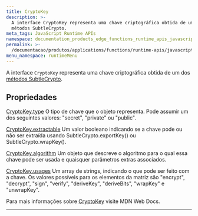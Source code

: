 ```yaml
---
title: CryptoKey
description: >-
  A interface CryptoKey representa uma chave criptográfica obtida de um dos
  métodos SubtleCrypto.
meta_tags: JavaScript Runtime APIs
namespace: documentation_products_edge_functions_runtime_apis_javascript_crypto_key
permalink: >-
  /documentacao/produtos/applications/functions/runtime-apis/javascript/crypto-key/
menu_namespace: runtimeMenu
---
```


A interface `CryptoKey` representa uma chave criptográfica obtida de um dos [métodos SubtleCrypto](/pt-br/documentacao/produtos/applications/functions/runtime-apis/javascript/subtle-crypto/).

## Propriedades

[CryptoKey.type](https://developer.mozilla.org/en-US/docs/Web/API/CryptoKey/type)
O tipo de chave que o objeto representa. Pode assumir um dos seguintes valores: "secret", "private" ou "public".

[CryptoKey.extractable](https://developer.mozilla.org/en-US/docs/Web/API/CryptoKey/extractable)
Um valor booleano indicando se a chave pode ou não ser extraída usando SubtleCrypto.exportKey() ou SubtleCrypto.wrapKey().

[CryptoKey.algorithm](https://developer.mozilla.org/en-US/docs/Web/API/CryptoKey/algorithm)
Um objeto que descreve o algoritmo para o qual essa chave pode ser usada e quaisquer parâmetros extras associados.

[CryptoKey.usages](https://developer.mozilla.org/en-US/docs/Web/API/CryptoKey/usages)
Um array de strings, indicando o que pode ser feito com a chave. Os valores possíveis para os elementos da matriz são "encrypt", "decrypt", "sign", "verify", "deriveKey", "deriveBits", "wrapKey" e "unwrapKey".

Para mais informações sobre [CryptoKey](https://developer.mozilla.org/en-US/docs/Web/API/CryptoKey) visite MDN Web Docs.





---

